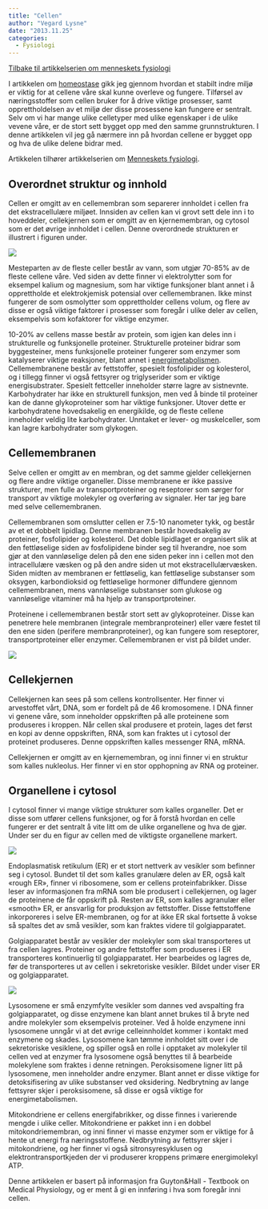 ```yaml
---
title: "Cellen"
author: "Vegard Lysne"
date: "2013.11.25"
categories: 
  - Fysiologi
---
```


[Tilbake til artikkelserien om menneskets fysiologi](../../fysiologi.html)

I artikkelen om [homeostase](homeostase.qmd) gikk jeg gjennom hvordan et stabilt indre miljø er viktig for at cellene våre skal kunne overleve og fungere. Tilførsel av næringsstoffer som cellen bruker for å drive viktige prosesser, samt opprettholdelsen av et miljø der disse prosessene kan fungere er sentralt. Selv om vi har mange ulike celletyper med ulike egenskaper i de ulike vevene våre, er de stort sett bygget opp med den samme grunnstrukturen. I denne artikkelen vil jeg gå nærmere inn på hvordan cellene er bygget opp og hva de ulike delene bidrar med.

Artikkelen tilhører artikkelserien om [Menneskets fysiologi](../../fysiologi.qmd).

## Overordnet struktur og innhold

Cellen er omgitt av en cellemembran som separerer innholdet i cellen fra det ekstracellulære miljøet. Innsiden av cellen kan vi grovt sett dele inn i to hoveddeler, cellekjernen som er omgitt av en kjernemembran, og cytosol som er det øvrige innholdet i cellen. Denne overordnede strukturen er illustrert i figuren under.

![](images/clipboard-2422775891.png)

Mesteparten av de fleste celler består av vann, som utgjør 70-85% av de fleste cellene våre. Ved siden av dette finner vi elektrolytter som for eksempel kalium og magnesium, som har viktige funksjoner blant annet i å opprettholde et elektrokjemisk potensial over cellemembranen. Ikke minst fungerer de som osmolytter som opprettholder cellens volum, og flere av disse er også viktige faktorer i prosesser som foregår i ulike deler av cellen, eksempelvis som kofaktorer for viktige enzymer.

10-20% av cellens masse består av protein, som igjen kan deles inn i strukturelle og funksjonelle proteiner. Strukturelle proteiner bidrar som byggesteiner, mens funksjonelle proteiner fungerer som enzymer som katalyserer viktige reaksjoner, blant annet i [energimetabolismen](../../metabolismen.qmd). Cellemembranene består av fettstoffer, spesielt fosfolipider og kolesterol, og i tillegg finner vi også fettsyrer og triglyserider som er viktige energisubstrater. Spesielt fettceller inneholder større lagre av sistnevnte. Karbohydrater har ikke en strukturell funksjon, men ved å binde til proteiner kan de danne glykoproteiner som har viktige funksjoner. Utover dette er karbohydratene hovedsakelig en energikilde, og de fleste cellene inneholder veldig lite karbohydrater. Unntaket er lever- og muskelceller, som kan lagre karbohydrater som glykogen.

## Cellemembranen

Selve cellen er omgitt av en membran, og det samme gjelder cellekjernen og flere andre viktige organeller. Disse membranene er ikke passive strukturer, men fulle av transportproteiner og reseptorer som sørger for transport av viktige molekyler og overføring av signaler. Her tar jeg bare med selve cellemembranen.

Cellemembranen som omslutter cellen er 7.5-10 nanometer tykk, og består av et et dobbelt lipidlag. Denne membranen består hovedsakelig av proteiner, fosfolipider og kolesterol. Det doble lipidlaget er organisert slik at den fettløselige siden av fosfolipidene binder seg til hverandre, noe som gjør at den vannløselige delen på den ene siden peker inn i cellen mot den intracellulære væsken og på den andre siden ut mot ekstracellulærvæsken. Siden midten av membranen er fettløselig, kan fettløselige substanser som oksygen, karbondioksid og fettløselige hormoner diffundere gjennom cellemembranen, mens vannløselige substanser som glukose og vannløselige vitaminer må ha hjelp av transportproteiner.

Proteinene i cellemembranen består stort sett av glykoproteiner. Disse kan penetrere hele membranen (integrale membranproteiner) eller være festet til den ene siden (perifere membranproteiner), og kan fungere som reseptorer, transportproteiner eller enzymer. Cellemembranen er vist på bildet under.

![](images/clipboard-1098102868.png)

## Cellekjernen

Cellekjernen kan sees på som cellens kontrollsenter. Her finner vi arvestoffet vårt, DNA, som er fordelt på de 46 kromosomene. I DNA finner vi genene våre, som inneholder oppskriften på alle proteinene som produseres i kroppen. Når cellen skal produsere et protein, lages det først en kopi av denne oppskriften, RNA, som kan fraktes ut i cytosol der proteinet produseres. Denne oppskriften kalles messenger RNA, mRNA.

Cellekjernen er omgitt av en kjernemembran, og inni finner vi en struktur som kalles nukleolus. Her finner vi en stor opphopning av RNA og proteiner.

## Organellene i cytosol

I cytosol finner vi mange viktige strukturer som kalles organeller. Det er disse som utfører cellens funksjoner, og for å forstå hvordan en celle fungerer er det sentralt å vite litt om de ulike organellene og hva de gjør. Under ser du en figur av cellen med de viktigste organellene markert.

![](images/clipboard-3620649074.png)

Endoplasmatisk retikulum (ER) er et stort nettverk av vesikler som befinner seg i cytosol. Bundet til det som kalles granulære delen av ER, også kalt «rough ER», finner vi ribosomene, som er cellens proteinfabrikker. Disse leser av informasjonen fra mRNA som ble produsert i cellekjernen, og lager de proteinene de får oppskrift på. Resten av ER, som kalles agranulær eller «smooth» ER, er ansvarlig for produksjon av fettstoffer. Disse fettstoffene inkorporeres i selve ER-membranen, og for at ikke ER skal fortsette å vokse så spaltes det av små vesikler, som kan fraktes videre til golgiapparatet.

Golgiapparatet består av vesikler der molekyler som skal transporteres ut fra cellen lagres. Proteiner og andre fettstoffer som produseres i ER transporteres kontinuerlig til golgiapparatet. Her bearbeides og lagres de, før de transporteres ut av cellen i sekretoriske vesikler. Bildet under viser ER og golgiapparatet.

![](images/clipboard-2759814048.png)

Lysosomene er små enzymfylte vesikler som dannes ved avspalting fra golgiapparatet, og disse enzymene kan blant annet brukes til å bryte ned andre molekyler som eksempelvis proteiner. Ved å holde enzymene inni lysosomene unngår vi at det øvrige celleinnholdet kommer i kontakt med enzymene og skades. Lysosomene kan tømme innholdet sitt over i de sekretoriske vesiklene, og spiller også en rolle i opptaket av molekyler til cellen ved at enzymer fra lysosomene også benyttes til å bearbeide molekylene som fraktes i denne retningen. Peroksisomene ligner litt på lysosomene, men inneholder andre enzymer. Blant annet er disse viktige for detoksifisering av ulike substanser ved oksidering. Nedbrytning av lange fettsyrer skjer i peroksisomene, så disse er også viktige for energimetabolismen.

Mitokondriene er cellens energifabrikker, og disse finnes i varierende mengde i ulike celler. Mitokondriene er pakket inn i en dobbel mitokondriemembran, og inni finner vi masse enzymer som er viktige for å hente ut energi fra næringsstoffene. Nedbrytning av fettsyrer skjer i mitokondriene, og her finner vi også sitronsyresyklusen og elektrontransportkjeden der vi produserer kroppens primære energimolekyl ATP.

Denne artikkelen er basert på informasjon fra Guyton&Hall - Textbook on Medical Physiology, og er ment å gi en innføring i hva som foregår inni cellen.
